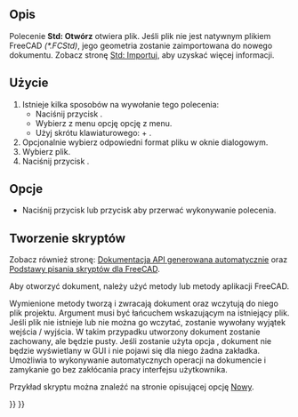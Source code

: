 <languages/>

{{Docnav/pl
|[[Std_New/pl|Nowy]]
|[[Std_RecentFiles/pl|Ostatnio otwierane]]
|[[Std_File_Menu/pl|Menu Plik]]
|IconL=Std_New.svg
|IconR=
|IconC=Freecad.svg
}}

{{GuiCommand/pl
|Name=Std Open
|Name/pl=Std: Otwórz
|MenuLocation=Plik → Otwórz ...
|Workbenches=wszystkie
|Shortcut={{KEY|Ctrl}}+{{KEY|O}}
|SeeAlso=[[Std_Import/pl|Importuj]], [[Std_New/pl|Nowy]]
}}

<span id="Description"></span>
==Opis==

Polecenie '''Std: Otwórz''' otwiera plik. Jeśli plik nie jest natywnym plikiem FreeCAD ''(*.FCStd)'', jego geometria zostanie zaimportowana do nowego dokumentu. Zobacz stronę [[Std_Import/pl|Std: Importuj]], aby uzyskać więcej informacji.

<span id="Usage"></span>
==Użycie==

# Istnieje kilka sposobów na wywołanie tego polecenia:
#* Naciśnij przycisk {{Button|[[Image:Std_Open.svg|16px]] [[Std_Open/pl|Otwórz ...]]}}.
#* Wybierz z menu opcję {{MenuCommand|Plik → [[Image:Std_Open.svg|16px]] Otwórz ...}} opcję z menu.
#* Użyj skrótu klawiaturowego: {{KEY|Ctrl}} + {{KEY|O}}.
# Opcjonalnie wybierz odpowiedni format pliku w oknie dialogowym.
# Wybierz plik.
# Naciśnij przycisk {{Button|Otwórz ...}}.

<span id="Options"></span>
==Opcje==

* Naciśnij przycisk {{KEY|Esc}} lub przycisk {{Button|Anuluj}} aby przerwać wykonywanie polecenia.

<span id="Scripting"></span>
==Tworzenie skryptów==

Zobacz również stronę: [https://freecad.github.io/SourceDoc/ Dokumentacja API generowana automatycznie] oraz [[FreeCAD_Scripting_Basics/pl|Podstawy pisania skryptów dla FreeCAD]].

Aby otworzyć dokument, należy użyć metody {{incode|open(filepath)}} lub metody {{incode|openDocument(filepath, [hidden<nowiki>=</nowiki>False])}} aplikacji FreeCAD.

Wymienione metody tworzą i zwracają dokument oraz wczytują do niego plik projektu. Argument {{incode|filepath}} musi być łańcuchem wskazującym na istniejący plik. Jeśli plik nie istnieje lub nie można go wczytać, zostanie wywołany wyjątek wejścia / wyjścia. W takim przypadku utworzony dokument zostanie zachowany, ale będzie pusty. Jeśli zostanie użyta opcja {{incode|hidden<nowiki>=</nowiki>True}}, dokument nie będzie wyświetlany w GUI i nie pojawi się dla niego żadna zakładka. Umożliwia to wykonywanie automatycznych operacji na dokumencie i zamykanie go bez zakłócania pracy interfejsu użytkownika.

Przykład skryptu można znaleźć na stronie opisującej opcję [[Std_New/pl#Tworzenie_skrypt.C3.B3w|Nowy]].


{{Docnav/pl
|[[Std_New/pl|Nowy]]
|[[Std_RecentFiles/pl|Ostatnio otwierane]]
|[[Std_File_Menu/pl|Menu Plik]]
|IconL=Std_New.svg
|IconR=
|IconC=Freecad.svg
}}

{{Std_Base_navi{{#translation:}}}}
{{Userdocnavi{{#translation:}}}}